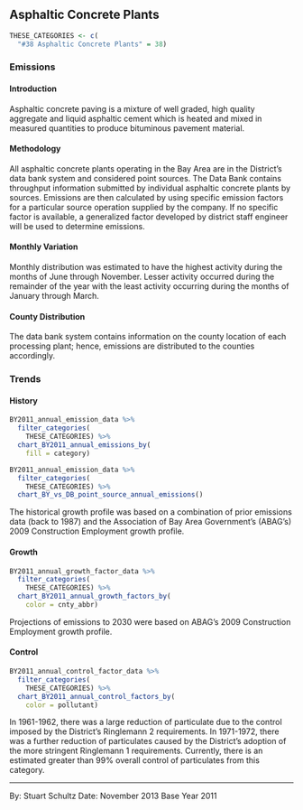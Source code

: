## Asphaltic Concrete Plants {#indcom-concrete-asphaltic}

```r
THESE_CATEGORIES <- c(
  "#38 Asphaltic Concrete Plants" = 38)
```

### Emissions 

#### Introduction {-}

Asphaltic concrete paving is a mixture of well graded, high quality aggregate and liquid asphaltic cement which is heated and mixed in measured quantities to produce bituminous pavement material.

#### Methodology {-}

All asphaltic concrete plants operating in the Bay Area are in the District's data bank system and considered point sources. The Data Bank contains throughput information submitted by individual asphaltic concrete plants by sources. Emissions are then calculated by using specific emission factors for a particular source operation supplied by the company. If no specific factor is available, a generalized factor developed by district staff engineer will be used to determine emissions.

#### Monthly Variation {-}

Monthly distribution was estimated to have the highest activity during the months of June through November. Lesser activity occurred during the remainder of the year with the least activity occurring during the months of January through March.

#### County Distribution {-}

The data bank system contains information on the county location of each processing plant; hence, emissions are distributed to the counties accordingly.

### Trends

#### History {- #indcom-concrete-asphaltic-history}

```r
BY2011_annual_emission_data %>%
  filter_categories(
    THESE_CATEGORIES) %>%
  chart_BY2011_annual_emissions_by(
    fill = category) 
```

```r
BY2011_annual_emission_data %>%
  filter_categories(
    THESE_CATEGORIES) %>%
  chart_BY_vs_DB_point_source_annual_emissions()
```

The historical growth profile was based on a combination of prior emissions data (back to 1987) and the Association of Bay Area Government’s (ABAG’s) 2009 Construction Employment growth profile.

#### Growth {-}

```r
BY2011_annual_growth_factor_data %>%
  filter_categories(
    THESE_CATEGORIES) %>%
  chart_BY2011_annual_growth_factors_by(
    color = cnty_abbr) 
```

Projections of emissions to 2030 were based on ABAG’s 2009 Construction Employment growth profile.

#### Control {-}

```r
BY2011_annual_control_factor_data %>%
  filter_categories(
    THESE_CATEGORIES) %>%
  chart_BY2011_annual_control_factors_by(
    color = pollutant)
```

In 1961-1962, there was a large reduction of particulate due to the control imposed by the District's Ringlemann 2 requirements. In 1971-1972, there was a further reduction of particulates caused by the District's adoption of the more stringent Ringlemann 1 requirements. Currently, there is an estimated greater than 99% overall control of particulates from this category.

***

By: Stuart Schultz 
Date: November 2013 
Base Year 2011
